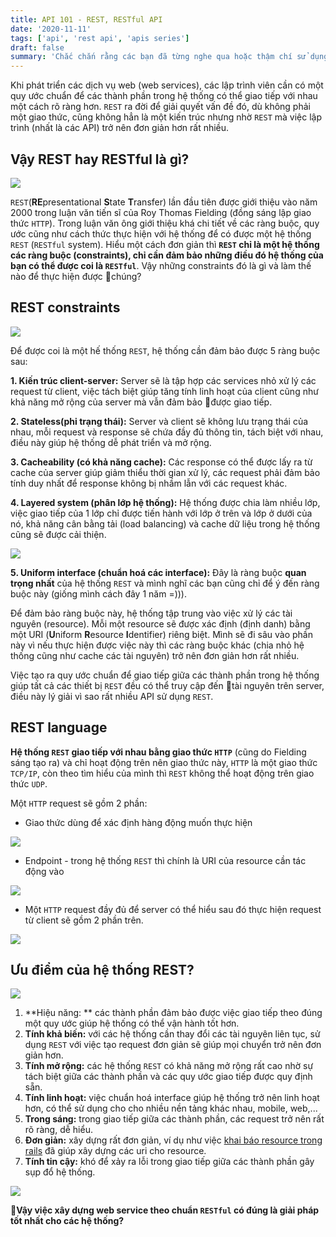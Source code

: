 ```yaml
---
title: API 101 - REST, RESTful API
date: '2020-11-11'
tags: ['api', 'rest api', 'apis series']
draft: false
summary: 'Chắc chắn rằng các bạn đã từng nghe qua hoặc thậm chí sử dụng REST trong quá trình phát triển web services, vậy thực chất REST hay RESTful là gì?'
---
```


<TOCInline toc={props.toc} asDisclosure />

Khi phát triển các dịch vụ web (web services), các lập trình viên cần có một quy ước chuẩn để các thành phần trong hệ thống có thể giao tiếp với nhau một cách rõ ràng hơn. `REST` ra đời để giải quyết vấn đề đó, dù không phải một giao thức, cũng không hẳn là một kiến trúc nhưng nhờ `REST` mà việc lập trình (nhất là các API) trở nên đơn giản hơn rất nhiều.

## Vậy REST hay RESTful là gì?

![](./X-2B0IDJUYF9epae.png)

`REST`(**RE**presentational **S**tate **T**ransfer) lần đầu tiên được giới thiệu vào năm 2000 trong luận văn tiến sĩ của Roy Thomas Fielding (đồng sáng lập giao thức `HTTP`). Trong luận văn ông giới thiệu khá chi tiết về các ràng buộc, quy ước cũng như cách thức thực hiện với hệ thống để có được một hệ thống `REST` (`RESTful` system). Hiểu một cách đơn giản thì **`REST` chỉ là một hệ thống các ràng buộc (constraints), chỉ cần đảm bảo những điều đó hệ thống của bạn có thể được coi là `RESTful`**. Vậy những constraints đó là gì và làm thế nào để thực hiện được chúng?

## REST constraints

![](./sX8-xtMzxz5sAQHH.png)

Để được coi là một hế thống `REST`, hệ thống cần đảm bảo được 5 ràng buộc sau:

**1. Kiến trúc client-server:** Server sẽ là tập hợp các services nhỏ xử lý các request từ client, việc tách biệt giúp tăng tính linh hoạt của client cũng như khả năng mở rộng của server mà vẫn đảm bảo được giao tiếp.

**2. Stateless(phi trạng thái):** Server và client sẽ không lưu trạng thái của nhau, mỗi request và response sẽ chứa đầy đủ thông tin, tách biệt với nhau, điều này giúp hệ thống dễ phát triển và mở rộng.

**3. Cacheability (có khả năng cache):** Các response có thể được lấy ra từ cache của server giúp giảm thiểu thời gian xử lý, các request phải đảm bảo tính duy nhất để response không bị nhầm lẫn với các request khác.

**4. Layered system (phân lớp hệ thống):** Hệ thống được chia làm nhiều lớp, việc giao tiếp của 1 lớp chỉ được tiến hành với lớp ở trên và lớp ở dưới của nó, khả năng cân bằng tải (load balancing) và cache dữ liệu trong hệ thống cũng sẽ được cải thiện.

![](./Q9uYDeWrBsSY6Sc_.png_3fj7x7kqlj.png)

**5. Uniform interface (chuẩn hoá các interface):** Đây là ràng buộc **quan trọng nhất** của hệ thống `REST` và mình nghĩ các bạn cũng chỉ để ý đến ràng buộc này (giống mình cách đây 1 năm =))).

Để đảm bảo ràng buộc này, hệ thống tập trung vào việc xử lý các tài nguyên (resource). Mỗi một resource sẽ được xác định (định danh) bằng một URI (**U**niform **R**esource **I**dentifier) riêng biệt. Mình sẽ đi sâu vào phần này vì nếu thực hiện được việc này thì các ràng buộc khác (chia nhỏ hệ thống cũng như cache các tài nguyên) trở nên đơn giản hơn rất nhiều.

Việc tạo ra quy ước chuẩn để giao tiếp giữa các thành phần trong hệ thống giúp tất cả các thiết bị `REST` đều có thể truy cập đến tài nguyên trên server, điều này lý giải vì sao rất nhiều API sử dụng `REST`.

## REST language

**Hệ thống `REST` giao tiếp với nhau bằng giao thức `HTTP`** (cũng do Fielding sáng tạo ra) và chỉ hoạt động trên nên giao thức này, `HTTP` là một giao thức `TCP/IP`, còn theo tìm hiểu của mình thì `REST` không thể hoạt động trên giao thức `UDP`.

Một `HTTP` request sẽ gồm 2 phần:

- Giao thức dùng để xác định hàng động muốn thực hiện

![](./OKF2qu5M5dEpvmwa.png)

- Endpoint - trong hệ thống `REST` thì chính là URI của resource cần tác động vào

![](./BeQaTiPbsIB0Nj5W.png)

- Một `HTTP` request đầy đủ để server có thể hiểu sau đó thực hiện request từ client sẽ gồm 2 phần trên.

![](./W1KN3C9WAbXU_b6I.png)

## Ưu điểm của hệ thống REST?

![](./vHczmWDKmIs6sNCw.jpg)

1. **Hiệu năng: ** các thành phần đảm bảo được việc giao tiếp theo đúng một quy ước giúp hệ thống có thể vận hành tốt hơn.
2. **Tính khả biến:** với các hệ thống cần thay đổi các tài nguyên liên tục, sử dụng `REST` với việc tạo request đơn giản sẽ giúp mọi chuyển trở nên đơn giản hơn.
3. **Tính mở rộng:** các hệ thống `REST` có khả năng mở rộng rất cao nhờ sự tách biệt giữa các thành phần và các quy ước giao tiếp được quy định sẵn.
4. **Tính linh hoạt:** việc chuẩn hoá interface giúp hệ thống trở nên linh hoạt hơn, có thể sử dụng cho cho nhiều nền tảng khác nhau, mobile, web,...
5. **Trong sáng:** trong giao tiếp giữa các thành phần, các request trở nên rất rõ ràng, dễ hiểu.
6. **Đơn giản:** xây dựng rất đơn giản, ví dụ như việc [khai báo resource trong rails](http://guides.rubyonrails.org/routing.html) đã giúp xây dựng các uri cho resource.
7. **Tính tin cậy:** khó để xảy ra lỗi trong giao tiếp giữa các thành phần gây sụp đổ hệ thống.

![](/6ev5KY9okH2FmRd1.jpg)

**Vậy việc xây dựng web service theo chuẩn `RESTful` có đúng là giải pháp tốt nhất cho các hệ thống?**
